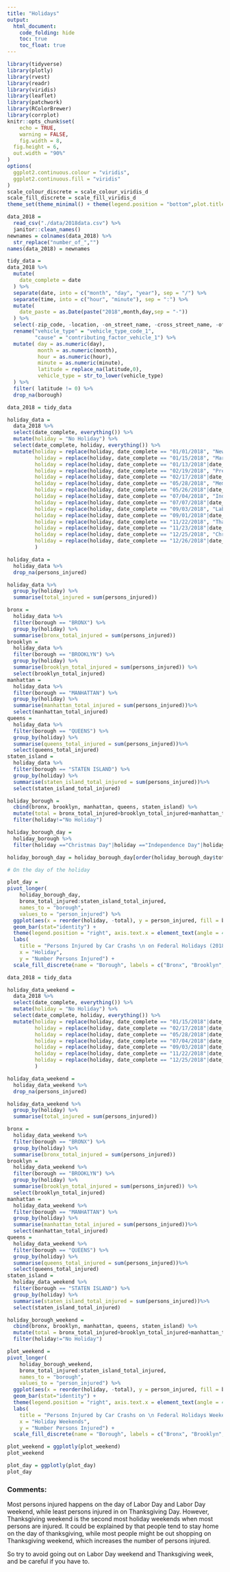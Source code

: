 ```yaml
---
title: "Holidays"
output: 
  html_document: 
    code_folding: hide
    toc: true
    toc_float: true
---
```


```r
library(tidyverse)
library(plotly)
library(rvest)
library(readr)
library(viridis)
library(leaflet)
library(patchwork)
library(RColorBrewer)
library(corrplot)
knitr::opts_chunk$set(
	echo = TRUE,
	warning = FALSE,
	fig.width = 8, 
  fig.height = 6,
  out.width = "90%"
)
options(
  ggplot2.continuous.colour = "viridis",
  ggplot2.continuous.fill = "viridis"
)
scale_colour_discrete = scale_colour_viridis_d
scale_fill_discrete = scale_fill_viridis_d
theme_set(theme_minimal() + theme(legend.position = "bottom",plot.title = element_text(face = "bold")))

```

```r
data_2018 = 
  read_csv("./data/2018data.csv") %>% 
  janitor::clean_names() 
newnames = colnames(data_2018) %>% 
  str_replace("number_of_","") 
names(data_2018) = newnames

tidy_data = 
data_2018 %>% 
  mutate(
    date_complete = date 
  ) %>% 
  separate(date, into = c("month", "day", "year"), sep = "/") %>% 
  separate(time, into = c("hour", "minute"), sep = ":") %>%
  mutate(
    date_paste = as.Date(paste("2018",month,day,sep = "-"))
  ) %>% 
  select(-zip_code, -location, -on_street_name, -cross_street_name, -off_street_name,-collision_id,-year) %>% 
  rename("vehicle_type" = "vehicle_type_code_1",
         "cause" = "contributing_factor_vehicle_1") %>% 
  mutate( day = as.numeric(day),
          month = as.numeric(month),
          hour = as.numeric(hour),
          minute = as.numeric(minute),
          latitude = replace_na(latitude,0),
          vehicle_type = str_to_lower(vehicle_type)
  ) %>%
  filter( latitude != 0) %>% 
  drop_na(borough)
```


```r
data_2018 = tidy_data

holiday_data = 
  data_2018 %>%
  select(date_complete, everything()) %>%
  mutate(holiday = "No Holiday") %>% 
  select(date_complete, holiday, everything()) %>% 
  mutate(holiday = replace(holiday, date_complete == "01/01/2018", "New Year's Day"), 
         holiday = replace(holiday, date_complete == "01/15/2018", "Martin Luther King, Jr. Day"),
         holiday = replace(holiday, date_complete == "01/13/2018"|date_complete =="01/14/2018", "Martin Luther King Day Weekend (2 days)"),
         holiday = replace(holiday, date_complete == "02/19/2018", "Presidents Day"),
         holiday = replace(holiday, date_complete == "02/17/2018"|date_complete =="02/18/2018", "Presidents Day Weekend (2 days)"),
         holiday = replace(holiday, date_complete == "05/28/2018", "Memorial Day"),
         holiday = replace(holiday, date_complete == "05/26/2018"|date_complete =="05/27/2018", "Memorial Day Weekend (2 days)"),
         holiday = replace(holiday, date_complete == "07/04/2018", "Independence Day"),
         holiday = replace(holiday, date_complete == "07/07/2018"|date_complete =="07/08/2018", "Independence Day Weekend (2 days)"),
         holiday = replace(holiday, date_complete == "09/03/2018", "Labor Day"),
         holiday = replace(holiday, date_complete == "09/01/2018"|date_complete =="09/02/2018", "Labor Day Weekend (2 days)"),
         holiday = replace(holiday, date_complete == "11/22/2018", "Thanksgiving Day"),
         holiday = replace(holiday, date_complete == "11/23/2018"|date_complete =="11/24/2018"|date_complete =="11/25/2018", "Thanksgiving Weekend (3 days)"),
         holiday = replace(holiday, date_complete == "12/25/2018", "Christmas Day"),
         holiday = replace(holiday, date_complete == "12/26/2018"|date_complete =="12/27/2018", "Christmas Day Weekend (2 days)")
         )
```

```r
holiday_data =
  holiday_data %>% 
  drop_na(persons_injured)

holiday_data %>% 
  group_by(holiday) %>% 
  summarise(total_injured = sum(persons_injured))
```

```r
bronx = 
  holiday_data %>% 
  filter(borough == "BRONX") %>% 
  group_by(holiday) %>% 
  summarise(bronx_total_injured = sum(persons_injured))
brooklyn = 
  holiday_data %>% 
  filter(borough == "BROOKLYN") %>% 
  group_by(holiday) %>% 
  summarise(brooklyn_total_injured = sum(persons_injured)) %>% 
  select(brooklyn_total_injured)
manhattan = 
  holiday_data %>% 
  filter(borough == "MANHATTAN") %>% 
  group_by(holiday) %>% 
  summarise(manhattan_total_injured = sum(persons_injured))%>% 
  select(manhattan_total_injured)
queens = 
  holiday_data %>% 
  filter(borough == "QUEENS") %>% 
  group_by(holiday) %>% 
  summarise(queens_total_injured = sum(persons_injured))%>% 
  select(queens_total_injured)
staten_island = 
  holiday_data %>% 
  filter(borough == "STATEN ISLAND") %>% 
  group_by(holiday) %>% 
  summarise(staten_island_total_injured = sum(persons_injured))%>% 
  select(staten_island_total_injured)

holiday_borough = 
  cbind(bronx, brooklyn, manhattan, queens, staten_island) %>% 
  mutate(total = bronx_total_injured+brooklyn_total_injured+manhattan_total_injured+    queens_total_injured+staten_island_total_injured) %>% 
  filter(holiday!="No Holiday")
```

```r
holiday_borough_day = 
  holiday_borough %>% 
  filter(holiday =="Christmas Day"|holiday =="Independence Day"|holiday =="Labor Day"|holiday =="Martin Luther King, Jr. Day"|holiday =="Memorial Day"|holiday =="New Year’s Day"|holiday =="Thanksgiving Day"|holiday =="Presidents Day")
```

```r
holiday_borough_day = holiday_borough_day[order(holiday_borough_day$total),]

# On the day of the holiday

plot_day =
pivot_longer(
    holiday_borough_day, 
    bronx_total_injured:staten_island_total_injured,
    names_to = "borough", 
    values_to = "person_injured") %>% 
  ggplot(aes(x = reorder(holiday, -total), y = person_injured, fill = borough)) +
  geom_bar(stat="identity") +
  theme(legend.position = "right", axis.text.x = element_text(angle = 45)) +
  labs(
    title = "Persons Injured by Car Crashs \n on Federal Holidays (2018)",
    x = "Holiday",
    y = "Number Persons Injured") +
  scale_fill_discrete(name = "Borough", labels = c("Bronx", "Brooklyn", "Manhattan", "Queens", "Staten Island"))
```

```r
data_2018 = tidy_data

holiday_data_weekend = 
  data_2018 %>%
  select(date_complete, everything()) %>%
  mutate(holiday = "No Holiday") %>% 
  select(date_complete, holiday, everything()) %>% 
  mutate(holiday = replace(holiday, date_complete == "01/15/2018"|date_complete == "01/13/2018"|date_complete =="01/14/2018", "Martin Luther King Day Weekend (3 days)"),
         holiday = replace(holiday, date_complete == "02/17/2018"|date_complete == "02/19/2018"|date_complete =="02/18/2018", "Presidents Day Weekend (3 days)"),
         holiday = replace(holiday, date_complete == "05/28/2018"|date_complete == "05/26/2018"|date_complete =="05/27/2018", "Memorial Day Weekend (3 days)"),
         holiday = replace(holiday, date_complete == "07/04/2018"|date_complete == "07/07/2018"|date_complete =="07/08/2018", "Independence Day Weekend (3 days)"),
         holiday = replace(holiday, date_complete == "09/03/2018"|date_complete == "09/01/2018"|date_complete =="09/02/2018", "Labor Day Weekend (3 days)"),
         holiday = replace(holiday, date_complete == "11/22/2018"|date_complete == "11/23/2018"|date_complete =="11/24/2018"|date_complete =="11/25/2018", "Thanksgiving Weekend (4 days)"),
         holiday = replace(holiday, date_complete == "12/25/2018"|date_complete == "12/26/2018"|date_complete =="12/27/2018", "Christmas Day Weekend (3 days)")
         )

holiday_data_weekend =
  holiday_data_weekend %>% 
  drop_na(persons_injured)

holiday_data_weekend %>% 
  group_by(holiday) %>% 
  summarise(total_injured = sum(persons_injured))
```

```r
bronx = 
  holiday_data_weekend %>% 
  filter(borough == "BRONX") %>% 
  group_by(holiday) %>% 
  summarise(bronx_total_injured = sum(persons_injured))
brooklyn = 
  holiday_data_weekend %>% 
  filter(borough == "BROOKLYN") %>% 
  group_by(holiday) %>% 
  summarise(brooklyn_total_injured = sum(persons_injured)) %>% 
  select(brooklyn_total_injured)
manhattan = 
  holiday_data_weekend %>% 
  filter(borough == "MANHATTAN") %>% 
  group_by(holiday) %>% 
  summarise(manhattan_total_injured = sum(persons_injured))%>% 
  select(manhattan_total_injured)
queens = 
  holiday_data_weekend %>% 
  filter(borough == "QUEENS") %>% 
  group_by(holiday) %>% 
  summarise(queens_total_injured = sum(persons_injured))%>% 
  select(queens_total_injured)
staten_island = 
  holiday_data_weekend %>% 
  filter(borough == "STATEN ISLAND") %>% 
  group_by(holiday) %>% 
  summarise(staten_island_total_injured = sum(persons_injured))%>% 
  select(staten_island_total_injured)

holiday_borough_weekend = 
  cbind(bronx, brooklyn, manhattan, queens, staten_island) %>% 
  mutate(total = bronx_total_injured+brooklyn_total_injured+manhattan_total_injured+    queens_total_injured+staten_island_total_injured) %>% 
  filter(holiday!="No Holiday")
```

```r
plot_weekend = 
pivot_longer(
    holiday_borough_weekend, 
    bronx_total_injured:staten_island_total_injured,
    names_to = "borough", 
    values_to = "person_injured") %>% 
  ggplot(aes(x = reorder(holiday, -total), y = person_injured, fill = borough)) +
  geom_bar(stat="identity") +
  theme(legend.position = "right", axis.text.x = element_text(angle = 45)) +
  labs(
    title = "Persons Injured by Car Crashs on \n Federal Holidays Weekends (2018)",
    x = "Holiday Weekends",
    y = "Number Persons Injured") +
  scale_fill_discrete(name = "Borough", labels = c("Bronx", "Brooklyn", "Manhattan", "Queens", "Staten Island"))

plot_weekend = ggplotly(plot_weekend)
plot_weekend

plot_day = ggplotly(plot_day)
plot_day
```

### Comments: 

Most persons injured happens on the day of Labor Day and Labor Day weekend, while least persons injured in on Thanksgiving Day. However, Thanksgiving weekend is the second most holiday weekends when most persons are injured. It could be explained by that people tend to stay home on the day of thanksgiving, while most people might be out shopping on Thanksgiving weekend, which increases the number of persons injured. 

So try to avoid going out on Labor Day weekend and Thanksgiving week, and be careful if you have to. 

